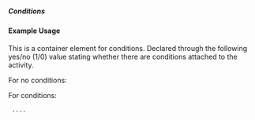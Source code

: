 ===== Conditions ===== 
{{for revison 1.02}}
==== Example Usage ====
This is a container element for conditions.  Declared through the following yes/no (1/0) value stating whether there are conditions attached to the activity.

For no conditions:
<code xml>
<conditions attached="0" />
</code>

For conditions:

<code xml>
<conditions attached="1">
....
</conditions>
</code>

